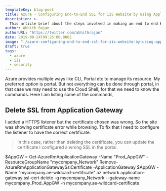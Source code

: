 ```yaml
---
templateKey: blog-post
title: Azure - Configuring End-to-End SSL for IIS Website by using Application Gateway
description: >-
  This article brief about the steps involved in making an end to end HTTPS website which hosted in a VM IIS, in Azure and the traffic need to be routed via Application Gateway.
author: Abhith Rajan
authorURL: "https://twitter.com/abhithrajan"
date: 2019-09-24T09:26:00.000Z
image: "./azure-configuring-end-to-end-ssl-for-iis-website-by-using-application-gateway/cover.png"
draft: true
tags:
  - azure
  - iis
  - security
---
```


Azure provides multiple ways like CLI, Portal etc to manage its resource. My preferred option is portal. But not everything can be done through portal, in that case we may need to use the Cloud Shell, for that we need to know the commands. Here I am listing some of the commands,

## Delete SSL from Application Gateway

I added a HTTPS listener but the certificate chosen was wrong. So the site was showing certificate error while browsing. To fix that I need to configure the listener to have the correct certificate.

> In this case, rather than deleting the certificate, you can update the certificate
> I configured a wrong SSL in the portal.

$AppGW = Get-AzureRmApplicationGateway -Name "Prod_AppGW" -ResourceGroupName "mycompany_Network"
Remove-AzureRmApplicationGatewaySslCertificate -ApplicationGateway $AppGW -Name "mycompany.ae-wildcard-certificate"
az network application-gateway ssl-cert delete -g mycompany_Network --gateway-name mycompany_Prod_AppGW -n mycompany.ae-wildcard-certificate
